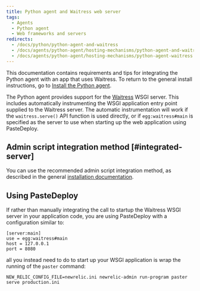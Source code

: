 ```yaml
---
title: Python agent and Waitress web server
tags:
  - Agents
  - Python agent
  - Web frameworks and servers
redirects:
  - /docs/python/python-agent-and-waitress
  - /docs/agents/python-agent/hosting-mechanisms/python-agent-and-waitress
  - /docs/agents/python-agent/hosting-mechanisms/python-agent-waitress
---
```


This documentation contains requirements and tips for integrating the Python agent with an app that uses Waitress. To return to the general install instructions, go to [Install the Python agent](/docs/agents/python-agent/installation-configuration/python-agent-installation).

The Python agent provides support for the [Waitress](http://pypi.python.org/pypi/waitress) WSGI server. This includes automatically instrumenting the WSGI application entry point supplied to the Waitress server. The automatic instrumentation will work if the `waitress.serve()` API function is used directly, or if `egg:waitress#main` is specified as the server to use when starting up the web application using PasteDeploy.

## Admin script integration method [#integrated-server]

You can use the recommended admin script integration method, as described in the general [installation documentation](/docs/agents/python-agent/installation-configuration/python-agent-installation#integrate-with-application).

## Using PasteDeploy

If rather than manually integrating the call to startup the Waitress WSGI server in your application code, you are using PasteDeploy with a configuration similar to:

```
[server:main]
use = egg:waitress#main
host = 127.0.0.1
port = 8080
```

all you instead need to do to start up your WSGI application is wrap the running of the `paster` command:

```
NEW_RELIC_CONFIG_FILE=newrelic.ini newrelic-admin run-program paster serve production.ini
```
